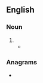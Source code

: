 ==English==

===Noun===
{{head|en|noun form}}

# {{plural of|en|bakemeat}}
#* {{RQ:King James Version|Gen|40|17|passage="...in the uppermost basket there was of all manner of '''bakemeats''' for Pharaoh; and the birds did eat them out of the basket upon my head."}}

===Anagrams===
* {{anagrams|en|a=aabeekmst|makebates}}